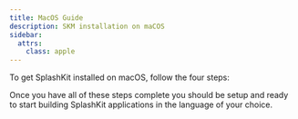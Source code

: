 ```yaml
---
title: MacOS Guide
description: SKM installation on maCOS
sidebar:
  attrs:
    class: apple
---
```


To get SplashKit installed on macOS, follow the four steps:


<CardGrid>
  <LinkCard
    title="Install Xcode Command Line Tools"
    description="Step 1"
    href="/installation/macos/step-1/"
  />
  <LinkCard
    title="Install SplashKit SDK"
    description="Step 2"
    href="/installation/macos/step-2/"
  />
  <LinkCard
    title="Install Visual Studio Code"
    description="Step 3"
    href="/installation/macos/step-3/"
  />
  <LinkCard
    title="Install Language Tools"
    description="Step 4"
    href="/installation/macos/step-3/"
  />
</CardGrid>

Once you have all of these steps complete you should be setup and ready to
start building SplashKit applications in the language of your choice.

